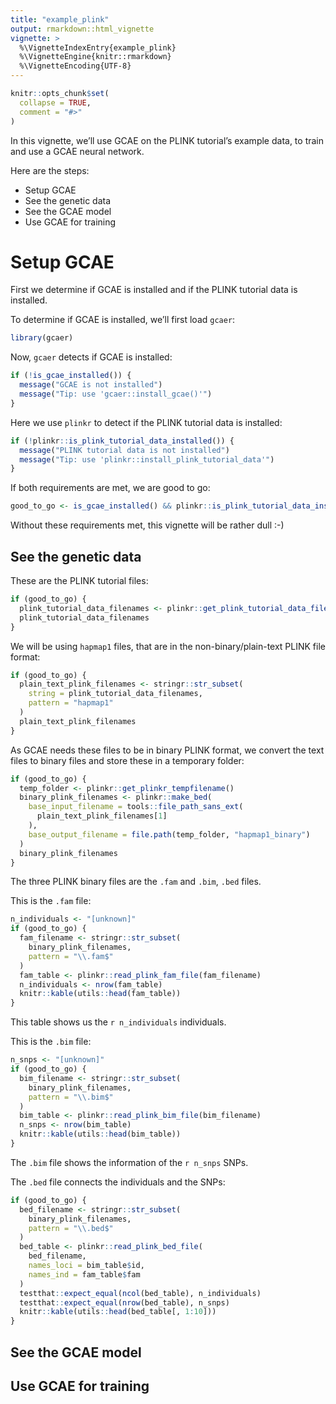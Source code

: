 ```yaml
---
title: "example_plink"
output: rmarkdown::html_vignette
vignette: >
  %\VignetteIndexEntry{example_plink}
  %\VignetteEngine{knitr::rmarkdown}
  %\VignetteEncoding{UTF-8}
---
```


```r
knitr::opts_chunk$set(
  collapse = TRUE,
  comment = "#>"
)
```

In this vignette, we'll use GCAE on the PLINK tutorial's example data, 
to train and use a GCAE neural network.

Here are the steps:

 * Setup GCAE
 * See the genetic data
 * See the GCAE model
 * Use GCAE for training

# Setup GCAE

First we determine if GCAE is installed 
and if the PLINK tutorial data is installed.

To determine if GCAE is installed, we'll first load `gcaer`:

```r
library(gcaer)
```

Now, `gcaer` detects if GCAE is installed:

```r
if (!is_gcae_installed()) {
  message("GCAE is not installed")
  message("Tip: use 'gcaer::install_gcae()'")
}
```

Here we use `plinkr` to detect if the PLINK tutorial data is installed:

```r
if (!plinkr::is_plink_tutorial_data_installed()) {
  message("PLINK tutorial data is not installed")
  message("Tip: use 'plinkr::install_plink_tutorial_data'")
}
```

If both requirements are met, we are good to go:

```r
good_to_go <- is_gcae_installed() && plinkr::is_plink_tutorial_data_installed()
```

Without these requirements met, this vignette will be rather dull :-)

## See the genetic data

These are the PLINK tutorial files:

```r
if (good_to_go) {
  plink_tutorial_data_filenames <- plinkr::get_plink_tutorial_data_filenames()
  plink_tutorial_data_filenames
}
```


We will be using `hapmap1` files, 
that are in the non-binary/plain-text PLINK file format:

```r
if (good_to_go) {
  plain_text_plink_filenames <- stringr::str_subset(
    string = plink_tutorial_data_filenames,
    pattern = "hapmap1"
  )
  plain_text_plink_filenames
}
```

As GCAE needs these files to be in binary PLINK format, we convert the
text files to binary files and store these in a temporary folder:

```r
if (good_to_go) {
  temp_folder <- plinkr::get_plinkr_tempfilename()
  binary_plink_filenames <- plinkr::make_bed(
    base_input_filename = tools::file_path_sans_ext(
      plain_text_plink_filenames[1]
    ),
    base_output_filename = file.path(temp_folder, "hapmap1_binary")
  )
  binary_plink_filenames
}
```

The three PLINK binary files are the `.fam` and `.bim`, `.bed` files.

This is the `.fam` file:

```r
n_individuals <- "[unknown]"
if (good_to_go) {
  fam_filename <- stringr::str_subset(
    binary_plink_filenames,
    pattern = "\\.fam$"
  )
  fam_table <- plinkr::read_plink_fam_file(fam_filename)
  n_individuals <- nrow(fam_table)
  knitr::kable(utils::head(fam_table))
}
```

This table shows us the `r n_individuals` individuals.

This is the `.bim` file:

```r
n_snps <- "[unknown]"
if (good_to_go) {
  bim_filename <- stringr::str_subset(
    binary_plink_filenames,
    pattern = "\\.bim$"
  )
  bim_table <- plinkr::read_plink_bim_file(bim_filename)
  n_snps <- nrow(bim_table)
  knitr::kable(utils::head(bim_table))
}
```

The `.bim` file shows the information of the `r n_snps` SNPs.

The `.bed` file connects the individuals and the SNPs:

```r
if (good_to_go) {
  bed_filename <- stringr::str_subset(
    binary_plink_filenames,
    pattern = "\\.bed$"
  )
  bed_table <- plinkr::read_plink_bed_file(
    bed_filename,
    names_loci = bim_table$id,
    names_ind = fam_table$fam
  )
  testthat::expect_equal(ncol(bed_table), n_individuals)
  testthat::expect_equal(nrow(bed_table), n_snps)
  knitr::kable(utils::head(bed_table[, 1:10]))
}
```

## See the GCAE model


## Use GCAE for training
